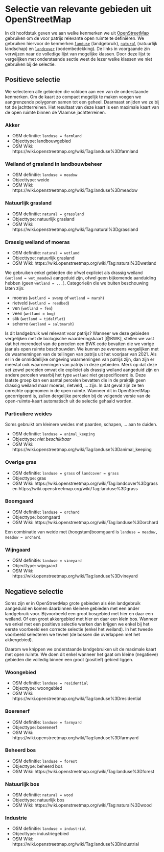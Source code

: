 # Selectie van relevante gebieden uit OpenStreetMap {#s-relevant}

In dit hoofdstuk geven we aan welke kenmerken we uit [OpenStreetMap](https://www.openstreetmap.org) gebruiken om de voor patrijs relevante open ruimte te definiëren.
We gebruiken hiervoor de kenmerken [`landuse`](https://wiki.openstreetmap.org/wiki/NL:Key:landuse) (landgebruik), [`natural`](https://wiki.openstreetmap.org/wiki/NL:Key:natural) (natuurlijk landschap) en [`landcover`](https://wiki.openstreetmap.org/w/index.php?title=Key:landcover&redirect=no) (bodembedekking).
De links in voorgaande zin verwijzen naar de volledige lijst van mogelijke klassen.
Door deze lijst te vergelijken met onderstaande sectie weet de lezer welke klassen we niet gebruiken bij de selectie.

## Positieve selectie

We selecteren alle gebieden die voldoen aan een van de onderstaande kenmerken.
Om de kaart zo compact mogelijk te maken voegen we aangrenzende polygonen samen tot een geheel.
Daarnaast snijden we ze bij tot de jachtterreinen.
Het resultaat van deze kaart is een maximale kaart van de open ruimte binnen de Vlaamse jachtterreinen.

### Akker

- OSM definitie: `landuse = farmland`
- Objecttype: landbouwgebied
- OSM Wiki: https://wiki.openstreetmap.org/wiki/Tag:landuse%3Dfarmland

### Weiland of grasland in landbouwbeheer

- OSM definitie: `landuse = meadow`
- Objecttype: weide
- OSM Wiki: https://wiki.openstreetmap.org/wiki/Tag:landuse%3Dmeadow

### Natuurlijk grasland

- OSM definitie: `natural = grassland`
- Objecttype: natuurlijk grasland
- OSM Wiki: https://wiki.openstreetmap.org/wiki/Tag:natural%3Dgrassland

### Drassig weiland of moeras

- OSM definitie: `natural = wetland`
- Objecttype: natuurlijk grasland
- OSM Wiki: https://wiki.openstreetmap.org/wiki/Tag:natural%3Dwetland

We gebruiken enkel gebieden die ofwel expliciet als drassig weiland (`wetland = wet_meadow`) aangeduid zijn, ofwel geen
bijkomende aanduiding hebben (geen `wetland = ...`).
Categorieën die we buiten beschouwing laten zijn:

- moeras (`wetland = swamp` of `wetland = marsh`)
- rietveld (`wetland = reedbed`)
- ven (`wetland = fen`)
- veen (`wetland = bog`)
- slik (`wetland = tidalflat`)
- schorre (`wetland = saltmarsh`)

Is dit landgebruik wel relevant voor patrijs?
Wanneer we deze gebieden vergelijken met de biologische waarderingskaart [@BWK], stellen we vast dat het merendeel van de percelen een BWK code bevatten die we vorige jaar als open ruimte beschouwden.
We kunnen ze eveneens vergelijken met de waarnemingen van de tellingen van patrijs uit het voorjaar van 2021.
Als er in de onmiddellijke omgeving waarnemingen van patrijs zijn, dan zijn er meestal ook waarnemingen van patrijs in deze gebieden.
Merk op dat deze set zowel percelen omvat die expliciet als drassig weiland aangeduid zijn en andere percelen waarbij het type `wetland` niet gespecificeerd is.
Deze laatste groep kan een aantal percelen bevatten die in de praktijk geen drassig weiland maar moeras, rietveld, ... zijn.
In dat geval zijn ze ten onrechte opgenomen in de open ruimte.
Wanneer dit in OpenStreetMap gecorrigeerd is, zullen dergelijke percelen bij de volgende versie van de open-ruimte-kaart automatisch uit de selectie gehaald worden.

### Particuliere weides

Soms gebruikt om kleinere weides met paarden, schapen, ... aan te duiden.

- OSM definitie: `landuse = animal_keeping`
- Objecttype: _niet beschikbaar_
- OSM Wiki: https://wiki.openstreetmap.org/wiki/Tag:landuse%3Danimal_keeping

### Overige gras

- OSM definitie: `landuse = grass` of `landcover = grass`
- Objecttype: gras
- OSM Wiki: https://wiki.openstreetmap.org/wiki/Tag:landcover%3Dgrass en https://wiki.openstreetmap.org/wiki/Tag:landuse%3Dgrass

### Boomgaard

- OSM definitie: `landuse = orchard`
- Objecttype: boomgaard
- OSM Wiki: https://wiki.openstreetmap.org/wiki/Tag:landuse%3Dorchard

Een combinatie van weide met (hoogstam)boomgaard is `landuse = meadow, meadow = orchard`.

### Wijngaard

- OSM definitie: `landuse = vineyard`
- Objecttype: wijngaard
- OSM Wiki: https://wiki.openstreetmap.org/wiki/Tag:landuse%3Dvineyard

## Negatieve selectie

Soms zijn er in OpenStreetMap grote gebieden als één landgebruik aangeduid en komen daarbinnen kleinere gebieden met een ander landgebruik voor.
Bijvoorbeeld een groot bosgebied met hier en daar een weiland.
Of een groot akkergebied met hier en daar een klein bos.
Wanneer we enkel met een positieve selectie werken dan krijgen we enkel bij het eerste voorbeeld een correcte selectie (enkel het weiland).
In het tweede voorbeeld selecteren we teveel (de bossen die overlappen met het akkergebied).

Daarom we knippen we onderstaande landgebruiken uit de maximale kaart met open ruimte.
We doen dit enkel wanneer het gaat om kleine (negatieve) gebieden die volledig binnen een groot (positief) gebied liggen.

### Woongebied

- OSM definitie: `landuse = residential`
- Objecttype: woongebied
- OSM Wiki: https://wiki.openstreetmap.org/wiki/Tag:landuse%3Dresidential

### Boerenerf

- OSM definitie: `landuse = farmyard`
- Objecttype: boerenerf
- OSM Wiki: https://wiki.openstreetmap.org/wiki/Tag:landuse%3Dfarmyard

### Beheerd bos

- OSM definitie: `landuse = forest`
- Objecttype: beheerd bos
- OSM Wiki: https://wiki.openstreetmap.org/wiki/Tag:landuse%3Dforest

### Natuurlijk bos

- OSM definitie: `natural = wood`
- Objecttype: natuurlijk bos
- OSM Wiki: https://wiki.openstreetmap.org/wiki/Tag:natural%3Dwood

### Industrie

- OSM definitie: `landuse = industrial`
- Objecttype: industriegebied
- OSM Wiki: https://wiki.openstreetmap.org/wiki/Tag:landuse%3Dindustrial

